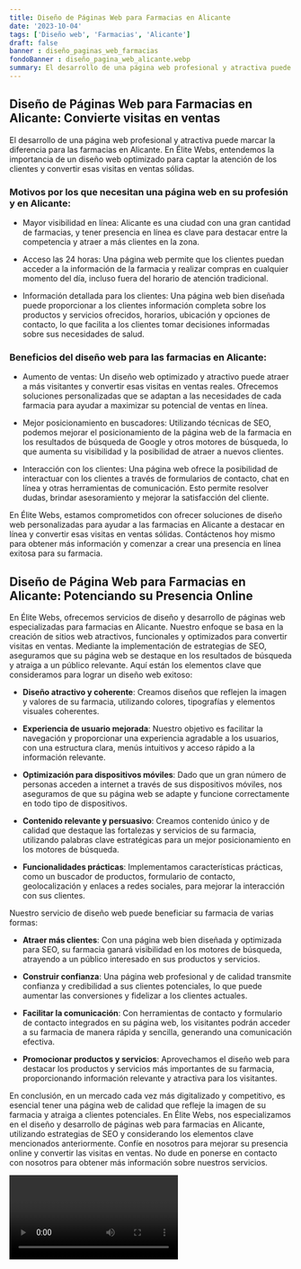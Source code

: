 ```yaml
---
title: Diseño de Páginas Web para Farmacias en Alicante
date: '2023-10-04'
tags: ['Diseño web', 'Farmacias', 'Alicante']
draft: false
banner : diseño_paginas_web_farmacias
fondoBanner : diseño_pagina_web_alicante.webp
summary: El desarrollo de una página web profesional y atractiva puede marcar la diferencia para las farmacias en Alicante. En Élite Webs, entendemos la importancia de un diseño web optimizado para captar la atención de los clientes y convertir esas visitas en ventas sólidas.
---
```


## Diseño de Páginas Web para Farmacias en Alicante: Convierte visitas en ventas

El desarrollo de una página web profesional y atractiva puede marcar la diferencia para las farmacias en Alicante. En Élite Webs, entendemos la importancia de un diseño web optimizado para captar la atención de los clientes y convertir esas visitas en ventas sólidas.

### Motivos por los que necesitan una página web en su profesión y en Alicante:

- Mayor visibilidad en línea: Alicante es una ciudad con una gran cantidad de farmacias, y tener presencia en línea es clave para destacar entre la competencia y atraer a más clientes en la zona.

- Acceso las 24 horas: Una página web permite que los clientes puedan acceder a la información de la farmacia y realizar compras en cualquier momento del día, incluso fuera del horario de atención tradicional.

- Información detallada para los clientes: Una página web bien diseñada puede proporcionar a los clientes información completa sobre los productos y servicios ofrecidos, horarios, ubicación y opciones de contacto, lo que facilita a los clientes tomar decisiones informadas sobre sus necesidades de salud.

### Beneficios del diseño web para las farmacias en Alicante:

- Aumento de ventas: Un diseño web optimizado y atractivo puede atraer a más visitantes y convertir esas visitas en ventas reales. Ofrecemos soluciones personalizadas que se adaptan a las necesidades de cada farmacia para ayudar a maximizar su potencial de ventas en línea.

- Mejor posicionamiento en buscadores: Utilizando técnicas de SEO, podemos mejorar el posicionamiento de la página web de la farmacia en los resultados de búsqueda de Google y otros motores de búsqueda, lo que aumenta su visibilidad y la posibilidad de atraer a nuevos clientes.

- Interacción con los clientes: Una página web ofrece la posibilidad de interactuar con los clientes a través de formularios de contacto, chat en línea y otras herramientas de comunicación. Esto permite resolver dudas, brindar asesoramiento y mejorar la satisfacción del cliente.

En Élite Webs, estamos comprometidos con ofrecer soluciones de diseño web personalizadas para ayudar a las farmacias en Alicante a destacar en línea y convertir esas visitas en ventas sólidas. Contáctenos hoy mismo para obtener más información y comenzar a crear una presencia en línea exitosa para su farmacia.

<GifSeo />

<Cta />

## Diseño de Página Web para Farmacias en Alicante: Potenciando su Presencia Online

En Élite Webs, ofrecemos servicios de diseño y desarrollo de páginas web especializadas para farmacias en Alicante. Nuestro enfoque se basa en la creación de sitios web atractivos, funcionales y optimizados para convertir visitas en ventas. Mediante la implementación de estrategias de SEO, aseguramos que su página web se destaque en los resultados de búsqueda y atraiga a un público relevante. Aquí están los elementos clave que consideramos para lograr un diseño web exitoso:

- **Diseño atractivo y coherente**: Creamos diseños que reflejen la imagen y valores de su farmacia, utilizando colores, tipografías y elementos visuales coherentes.

- **Experiencia de usuario mejorada**: Nuestro objetivo es facilitar la navegación y proporcionar una experiencia agradable a los usuarios, con una estructura clara, menús intuitivos y acceso rápido a la información relevante.

- **Optimización para dispositivos móviles**: Dado que un gran número de personas acceden a internet a través de sus dispositivos móviles, nos aseguramos de que su página web se adapte y funcione correctamente en todo tipo de dispositivos.

- **Contenido relevante y persuasivo**: Creamos contenido único y de calidad que destaque las fortalezas y servicios de su farmacia, utilizando palabras clave estratégicas para un mejor posicionamiento en los motores de búsqueda.

- **Funcionalidades prácticas**: Implementamos características prácticas, como un buscador de productos, formulario de contacto, geolocalización y enlaces a redes sociales, para mejorar la interacción con sus clientes.

Nuestro servicio de diseño web puede beneficiar su farmacia de varias formas:

- **Atraer más clientes**: Con una página web bien diseñada y optimizada para SEO, su farmacia ganará visibilidad en los motores de búsqueda, atrayendo a un público interesado en sus productos y servicios.

- **Construir confianza**: Una página web profesional y de calidad transmite confianza y credibilidad a sus clientes potenciales, lo que puede aumentar las conversiones y fidelizar a los clientes actuales.

- **Facilitar la comunicación**: Con herramientas de contacto y formulario de contacto integrados en su página web, los visitantes podrán acceder a su farmacia de manera rápida y sencilla, generando una comunicación efectiva.

- **Promocionar productos y servicios**: Aprovechamos el diseño web para destacar los productos y servicios más importantes de su farmacia, proporcionando información relevante y atractiva para los visitantes.

En conclusión, en un mercado cada vez más digitalizado y competitivo, es esencial tener una página web de calidad que refleje la imagen de su farmacia y atraiga a clientes potenciales. En Élite Webs, nos especializamos en el diseño y desarrollo de páginas web para farmacias en Alicante, utilizando estrategias de SEO y considerando los elementos clave mencionados anteriormente. Confíe en nosotros para mejorar su presencia online y convertir las visitas en ventas. No dude en ponerse en contacto con nosotros para obtener más información sobre nuestros servicios.

<Video />

<CtaBot job='Farmacias' city='Alicante'/>

<Gmaps query='Alicante+españa+maps' />